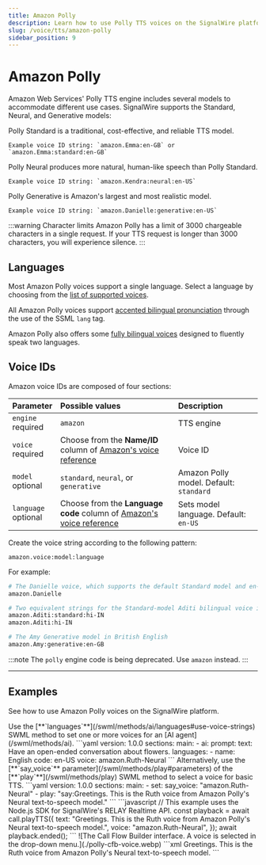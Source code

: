 ```yaml
---
title: Amazon Polly
description: Learn how to use Polly TTS voices on the SignalWire platform.
slug: /voice/tts/amazon-polly
sidebar_position: 9
---
```


# Amazon Polly

Amazon Web Services' Polly TTS engine includes several models to accommodate different use cases.
SignalWire supports the Standard, Neural, and Generative models:

<CardGroup cols="3">

  <Card title="Standard" href="https://docs.aws.amazon.com/polly/latest/dg/standard-voices.html">
    Polly Standard is a traditional, cost-effective, and reliable TTS model.
    
    Example voice ID string: `amazon.Emma:en-GB` or `amazon.Emma:standard:en-GB`
  </Card>

  <Card title="Neural" href="https://docs.aws.amazon.com/polly/latest/dg/neural-voices.html">
    Polly Neural produces more natural, human-like speech than Polly Standard.
    
    Example voice ID string: `amazon.Kendra:neural:en-US`
  </Card>

  <Card title="Generative" href="https://docs.aws.amazon.com/polly/latest/dg/generative-voices.html">
    Polly Generative is Amazon's largest and most realistic model.

    Example voice ID string: `amazon.Danielle:generative:en-US`
  </Card>

</CardGroup>

:::warning Character limits
Amazon Polly has a limit of 3000 chargeable characters in a single request.
If your TTS request is longer than 3000 characters, you will experience silence.
:::

## Languages

Most Amazon Polly voices support a single language. Select a language by choosing from the [list of supported voices](https://docs.aws.amazon.com/polly/latest/dg/available-voices.html).

All Amazon Polly voices support [accented bilingual pronunciation](https://docs.aws.amazon.com/polly/latest/dg/bilingual-voices.html#accented-bilingual)
through the use of the SSML `lang` tag.

Amazon Polly also offers some [fully bilingual voices](https://docs.aws.amazon.com/polly/latest/dg/bilingual-voices.html#true-bilingual)
designed to fluently speak two languages.

## Voice IDs

Amazon voice IDs are composed of four sections:

| Parameter                                                 | Possible values                                                               | Description                             |
| :-------------------------------------------------------- | :---------------------------------------------------------------------------- | :-------------------------------------- |
| `engine`<br/><span class="required-arg">required</span>   | `amazon`                                                                      | TTS engine                              |
| `voice`<br/><span class="required-arg">required</span>    | Choose from the **Name/ID** column of [Amazon's voice reference][polly]       | Voice ID                                |
| `model`<br/><span class="optional-arg">optional</span>    | `standard`, `neural`, or `generative`                                         | Amazon Polly model. Default: `standard` |
| `language`<br/><span class="optional-arg">optional</span> | Choose from the **Language code** column of [Amazon's voice reference][polly] | Sets model language. Default: `en-US`   |

Create the voice string according to the following pattern:

```
amazon.voice:model:language
```

For example:

```bash
# The Danielle voice, which supports the default Standard model and en-US language
amazon.Danielle

# Two equivalent strings for the Standard-model Aditi bilingual voice in the Hindi language
amazon.Aditi:standard:hi-IN
amazon.Aditi:hi-IN

# The Amy Generative model in British English
amazon.Amy:generative:en-GB
```

:::note
The `polly` engine code is being deprecated. Use `amazon` instead.
:::

---

## Examples

See how to use Amazon Polly voices on the SignalWire platform.

<Tabs>
<TabItem value="swml" label="SWML">
Use the
[**`languages`**](/swml/methods/ai/languages#use-voice-strings)
SWML method to set one or more voices for an [AI agent](/swml/methods/ai).
```yaml
version: 1.0.0
sections:
  main:
  - ai:
      prompt:
        text: Have an open-ended conversation about flowers.
      languages:
        - name: English
          code: en-US
          voice: amazon.Ruth-Neural
```
Alternatively, use the [**`say_voice`** parameter](/swml/methods/play#parameters) 
of the [**`play`**](/swml/methods/play)
SWML method to select a voice for basic TTS.
```yaml
version: 1.0.0
sections:
  main:
  - set:
      say_voice: "amazon.Ruth-Neural"
  - play: "say:Greetings. This is the Ruth voice from Amazon Polly's Neural text-to-speech model."
```
</TabItem>
<TabItem value="relay" label="RELAY Realtime SDK">
```javascript
// This example uses the Node.js SDK for SignalWire's RELAY Realtime API.
const playback = await call.playTTS({ 
    text: "Greetings. This is the Ruth voice from Amazon Polly's Neural text-to-speech model.",
    voice: "amazon.Ruth-Neural",
});
await playback.ended();
```
</TabItem>
<TabItem value="cfb" label="Call Flow Builder">
![The Call Flow Builder interface. A voice is selected in the drop-down menu.](./polly-cfb-voice.webp)
</TabItem>
<TabItem value="cxml" label="cXML">
```xml
<?xml version="1.0" encoding="UTF-8"?>
<Response>
<Say voice="amazon.Ruth-Neural">
    Greetings. This is the Ruth voice from Amazon Polly's Neural text-to-speech model.
</Say>
</Response>
```
</TabItem>
</Tabs>

[polly]: https://docs.aws.amazon.com/polly/latest/dg/available-voices.html "Available Amazon Polly voices"
